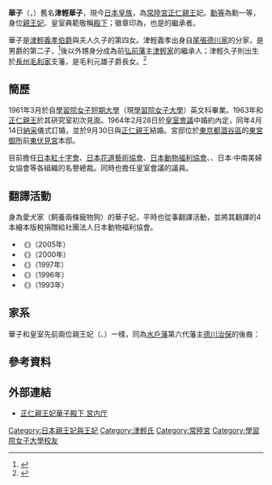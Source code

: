 {{About|[[日本|日本]]{{link-ja|皇族 (日本)|皇族|皇族}}|華子的其他意思|華子 (消歧義)}}
{{東亞女性歷史人物
|名稱 =[[常陸宮正仁親王|常陸宮正仁親王]]妃 華子
|身份 =正仁親王妃
|國家 =
|時代 =
|屆數 =
|前任 = 
|繼任 = 
|圖片名稱 =Princess_Hitachi_2012-1-2.jpg
|圖片大小 =
|圖片說明 =
|姓=津輕
|名=華子
|姓名=
|字=
|最高職務 =
|封爵 =
|封號 =
|位號=
|位階=
|品階=
|御稱號 =<!--日本皇族之稱號-->
|宮號1 =<!--日本皇族之宮號-->
|宮號2 =<!--朝鮮王族之宮號-->
|封地 =
|湯沐邑 =
|神號 =
|尊號 =
|族裔 = 
|信仰 = <!--指的是宗教信仰-->
|旗籍 =<!--清朝旗人專用-->
|氏族 =
|府邸 =
|世系 = 
|初名 =
|乳名 =<!--日本、朝鮮、琉球以外人物用-->
|幼名 =<!--日本人用-->
|兒名 =<!--朝鮮人用-->
|童名 =<!--琉球人用-->
|小字=
|號=
|法號=
|院號=
|其他名號=
|出生日期=[[昭和|昭和]]十五年  {{birth date and age|1940|7|19}}
|出生地點={{flagicon|JPN}}[[東京都|東京都]][[新宿區|新宿區]][[下落合|下落合]]津輕伯爵家邸
|婚年=1964年9月30日 （{{age in years and days|1964|9|30|age=no}}）
|逝世日期=
|逝世地點=
|諡號=
|墓葬=
|祠廟=
|父親=津輕義孝
|嫡母=
|母親=津輕久子
|夫={{marriage|[[常陸宮正仁親王|常陸宮正仁親王]]|1964|}}
|婚姻名份=
|夫之父=[[昭和天皇|昭和天皇]]
|夫之母=[[香淳皇后|香淳皇后]]
|夫之嫡母=
|夫之元配=
|夫之正室=
|夫之繼室=
|夫之平妻=
|夫之側室=
|兄弟=
|姊妹=
|嫡兄弟=
|嫡姊妹=
|庶兄弟=
|庶姊妹=
|同胞兄弟=
|同胞姊妹=
|異母兄弟=
|異母姊妹=
|異父兄弟=
|異父姊妹=
|繼兄弟=
|繼姊妹=
|子=
|女=
|養子=
|養女=
|繼子=
|繼女=
|其他親屬 =
|經歷 = 
|著作 =
|注釋=}}

'''華子'''（{{jpn|j = 華子|hg = はなこ|rm = Hanako|kyu = |hgt = }}，{{bd|1940年|7月19日}}）舊名'''津輕華子'''，現今[[日本皇族|日本皇族]]，為[[常陸宮正仁親王|常陸宮正仁親王]]妃。[[勳等|勳等]]為勳一等，身位[[親王妃|親王妃]]、皇室典範敬稱[[殿下|殿下]]；徽章印為{{link-ja|石南花|シャクナゲ}}，也是{{link-ja|有栖川流書道|有栖川流}}的繼承者。

華子是[[津輕義孝|津輕義孝]][[伯爵|伯爵]]與夫人久子的第四女。津輕義孝出身自[[尾張德川家|尾張德川家]]的分家，是{{link-ja|德川義恕|徳川義恕}}男爵的第二子，<ref>{{cite book |author1=高橋紘 |title=現代天皇家の研究 |date=1978 |publisher=講談社}}</ref>後以外甥身分成為前[[弘前藩|弘前藩]]主[[津輕氏|津輕家]]的繼承人；津輕久子則出生於[[长州藩|長州]][[毛利家|毛利家]]支藩，是毛利元雄子爵長女。<ref>{{cite book |author1=河原敏明 |title=良子皇太后―美智子皇后のお姑さまが歩んだ道 |date=2000 |isbn=978-4167416034 |page=163}}</ref>

==簡歷==
1961年3月於自[[學習院女子短期大學|學習院女子短期大學]]（現[[學習院女子大學|學習院女子大學]]）英文科畢業。1963年和[[常陸宮正仁親王|正仁親王]]於其研究室初次見面。1964年2月28日於[[皇室會議|皇室會議]]中婚約內定，同年4月14日[[納采|納采]]儀式訂婚，並於9月30日與[[常陸宮正仁親王|正仁親王]]結婚。宮邸位於[[東京都|東京都]][[澀谷區|澀谷區]]的[[東宮御所|東宮御所]]前[[東伏見宮|東伏見宮]]本邸。

目前擔任[[日本紅十字會|日本紅十字會]]、[[日本花道藝術協會|日本花道藝術協會]]、[[日本動物福利協會|日本動物福利協會]]、{{link-ja|日本馬術聯盟|日本馬術連盟}}、日本‧中南美婦女協會等各組織的名譽總裁。同時也擔任皇室會議的議員。

==翻譯活動==
身為愛犬家（飼養兩條寵物狗）的華子妃，平時也從事翻譯活動，並將其翻譯的4本繪本版稅捐贈給社團法人日本動物福利協會。

* 《{{lang|ja|しょうぼう犬ドット}}》（2005年）
* 《{{lang|ja|ハニーが盲導犬になるまで}}》（2000年）
* 《{{lang|ja|せかいでいちばんおりこうないぬ}}》（1997年）
* 《{{lang|ja|ぼくじゃないよ ジェイクだよ}}》（1996年）
* 《{{lang|ja|89番めのネコ}}》（1993年）

==家系==
華子和皇室先前兩位親王妃（{{link-ja|雍仁親王妃勢津子}}、{{link-ja|宣仁親王妃喜久子}}）一樣，同為[[水戶藩|水戶藩]]第六代藩主[[德川治保|德川治保]]的後裔：
{{chart/start|style=font: 80% sans-serif;}}
{{chart|border=0|01|v|02|-|03|-|04|-|05|-|06| |01=[[德川治保|德川治保]]|02=[[德川治紀|德川治紀]]|03=[[德川齊昭|德川齊昭]]|04=[[德川慶喜|德川慶喜]]|05={{link-ja|德川慶久|徳川慶久}}|06={{link-ja|宣仁親王妃喜久子|宣仁親王妃喜久子|宣仁親王妃<br>喜久子}}
| boxstyle_06=border-width:1px;
}}
{{chart| | | |!| |}}
{{chart|border=0| | | |`|01|-|02|v|03|-|04|-|05|-|06| |01={{link-ja|松平義和}}|02={{link-ja|松平義建}}|03=[[德川慶勝|德川慶勝]]|04={{link-ja|德川義恕|徳川義恕}}|05=[[津輕義孝|津輕義孝]]|06='''正仁親王妃<br>華子'''
| boxstyle_06=border-width:1px;
}}
{{chart| | | | | | | | | | | |!| |}}
{{chart|border=0| | | | | | | | | | | |`|01|-|02|-|03| |01=[[松平容保|松平容保]]|02=[[松平恆雄|松平恆雄]]|03={{link-ja|雍仁親王妃勢津子|雍仁親王妃勢津子|雍仁親王妃<br>勢津子}}
| boxstyle_03=border-width:1px;
}}
{{chart/end}}

==參考資料==
{{reflist}}

==外部連結==
*[https://www.kunaicho.go.jp/about/history/history04.html 正仁親王妃華子殿下 宮内庁] {{Wayback|url=https://www.kunaicho.go.jp/about/history/history04.html |date=20211008050117 }}

{{日本皇室}}

{{Authority control}}
[[Category:日本親王妃與王妃|Category:日本親王妃與王妃]]
[[Category:津輕氏|Category:津輕氏]]
[[Category:常陸宮|Category:常陸宮]]
[[Category:學習院女子大學校友|Category:學習院女子大學校友]]